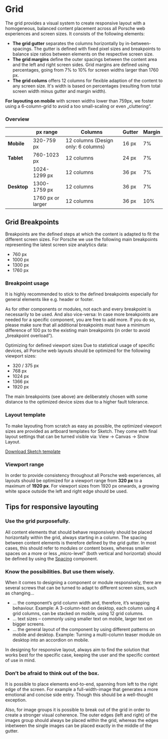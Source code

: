 # Grid

The grid provides a visual system to create responsive layout with a homogeneous, balanced content placement across all Porsche web experiences and screen sizes.
It consists of the following elements:

- **The grid gutter** separates the columns horizontally by in-between-spacings. The gutter is defined with fixed pixel sizes and breakpoints to balance size ratios between elements on the respective screen size. 
- **The grid margins** define the outer spacings between the content area and the left and right screen sides. Grid margins are defined using percentages, going from 7% to 10% for screen widths larger than 1760 px. 
- **The grid colums** offers 12 columns for flexible adaption of the content to any screen size. It's width is based on percentages (resulting from total screen width minus gutter and margin width).

**For layouting on mobile** with screen widths lower than 759px, we foster using a 6-column-grid to avoid a too small-scaling or even „cluttering“.

### Overview
|   | px range | Columns | Gutter | Margin |
| -------- | -------- | -------- | -------- | -------- |
| **Mobile** | 320-759 px | 12 columns (Design only: 6 columns) |  16 px | 7% |
| **Tablet** | 760-1023 px | 12 columns |  24 px | 7% |
|  | 1024-1299 px | 12 columns | 36 px| 7% |
| **Desktop** | 1300-1759 px  |  12 columns | 36 px | 7% | 
|  | 1760 px or larger |  12 columns | 36 px | 10% | 

## Grid Breakpoints
Breakpoints are the defined steps at which the content is adapted to fit the different screen sizes.
For Porsche we use the following main breakpoints representing the latest screen size analytics data: 

- 760 px
- 1000 px 
- 1300 px
- 1760 px

### Breakpoint usage

It is highly recommended to stick to the defined breakpoints especially for general elements like e.g. header or footer.

As for other components or modules, not each and every breakpoint is necessarily to be used. And also vice-versa: In case more breakpoints are needed for a specific component, you are free to add more. If you do so, please make sure that all additional breakpoints must have a minimum difference of 100 px to the existing main breakpoints (in order to avoid „breakpoint overload“).

Optimizing for defined viewport sizes
Due to statistical usage of specific devices, all Porsche web layouts should be optimized for the following viewport sizes: 

- 320 / 375 px
- 768 px
- 1024 px
- 1366 px
- 1920 px

The main breakpoints (see above) are deliberately chosen with some distance to the optimized device sizes due to a higher fault tolerance.

### Layout template
To make layouting from scratch as easy as possible, the optimized viewport sizes are provided as artboard templates for Sketch. They come with final layout settings that can be turned visible via: View → Canvas → Show Layout.

[Download Sketch template]()

### Viewport range
In order to provide consistency throughout all Porsche web experiences, all layouts should be optimized for a viewport range from **320 px** to a maximum of **1920 px**. For viewport sizes from 1920 px onwards, a growing white space outside the left and right edge should be used.

## Tips for responsive layouting

### Use the grid purposefully.
All content elements that should behave responsively should be placed horizontally within the grid, always starting in a column. The spacing between content elements is therefore defined by the grid gutter. 
In most cases, this should refer to modules or content boxes, whereas smaller spaces on a more or less „micro-level“ (both vertical and horizontal) should be defined by using the [Spacing]() component.

### Know the possibilities. But use them wisely.
When it comes to designing a component or module responsively, there are several screws that can be turned to adapt to different screen sizes, such as changing…

- … the component’s grid column width and, therefore, it’s wrapping behaviour. Example: A 3-column-text on desktop, each column using 4 grid columns, can be stacked on mobile, using 12 grid columns.
- … text sizes – commonly using smaller text on mobile, larger text on bigger screens.
- … the general layout of the component by using different patterns on mobile and desktop. Example: Turning a multi-column teaser module on desktop into an accordion on mobile.

In designing for responsive layout, always aim to find the solution that works best for the specific case, keeping the user and the specific context of use in mind.

### Don’t be afraid to think out of the box.
It is possible to place elements end-to-end, spanning from left to the right edge of the screen. For example a full-width-image that generates a more emotional and concise side entry. Though this should be a well-thought exception.

Also, for image groups it is possible to break out of the grid in order to create a stronger visual coherence. The outer edges (left and right) of the images group should always be placed within the grid, whereas the edges inbetween the single images can be placed exactly in the middle of the gutter.

